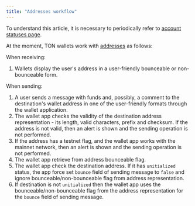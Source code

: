 ```yaml
---
title: "Addresses workflow"
---
```


To understand this article, it is necessary to periodically refer to [account statuses page](/ton/statuses).

At the moment, TON wallets work with [addresses](/ton/addresses/address-formats) as follows:

When receiving:

1. Wallets display the user's address in a user-friendly bounceable or non-bounceable form.

When sending:

1. A user sends a message with funds and, possibly, a comment to the destination's wallet address in one of the user-friendly formats through the wallet application.
1. The wallet app checks the validity of the destination address representation - its length, valid characters, prefix and checksum. If the address is not valid, then an alert is shown and the sending operation is not performed.
1. If the address has a testnet flag, and the wallet app works with the mainnet network, then an alert is shown and the sending operation is not performed.
1. The wallet app retrieve from address bounceable flag.
1. The wallet app check the destination address. If it has `unitialized` status, the app force set `bounce` field of sending message to `false` and ignore bounceable/non-bounceable flag from address representation.
1. If destination is not `unitialized` then the wallet app uses the bounceable/non-bounceable flag from the address representation for the `bounce` field of sending message.